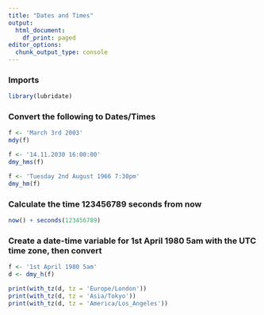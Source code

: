 ```yaml
---
title: "Dates and Times"
output:
  html_document:
    df_print: paged
editor_options:
  chunk_output_type: console
---
```


### Imports

```r
library(lubridate)
```

### Convert the following to Dates/Times

```r
f <- 'March 3rd 2003'
mdy(f)

f <- '14.11.2030 16:00:00'
dmy_hms(f)

f <- 'Tuesday 2nd August 1966 7:30pm'
dmy_hm(f)
```

### Calculate the time 123456789 seconds from now

```r
now() + seconds(123456789)
```

### Create a date-time variable for 1st April 1980 5am with the UTC time zone, then convert

```r
f <- '1st April 1980 5am'
d <- dmy_h(f)

print(with_tz(d, tz = 'Europe/London'))
print(with_tz(d, tz = 'Asia/Tokyo'))
print(with_tz(d, tz = 'America/Los_Angeles'))
```
